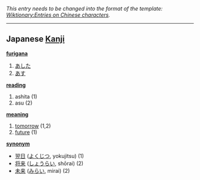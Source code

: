 ''This entry needs to be changed into the format of the template: [[Wiktionary:Entries on Chinese characters]].''
----

== Japanese [[Kanji]] ==                                          

'''[[furigana]]'''
# [[あした]]
# [[あす]]

'''[[reading]]'''
# ashita (1)
# asu (2)

'''[[meaning]]'''
# [[tomorrow]] (1,2)
# [[future]] (1)

'''[[synonym]]'''
* [[翌日]] ([[よくじつ]], yokujitsu) (1)
* [[将来]] ([[しょうらい]], shōrai) (2)
* [[未来]] ([[みらい]], mirai) (2)